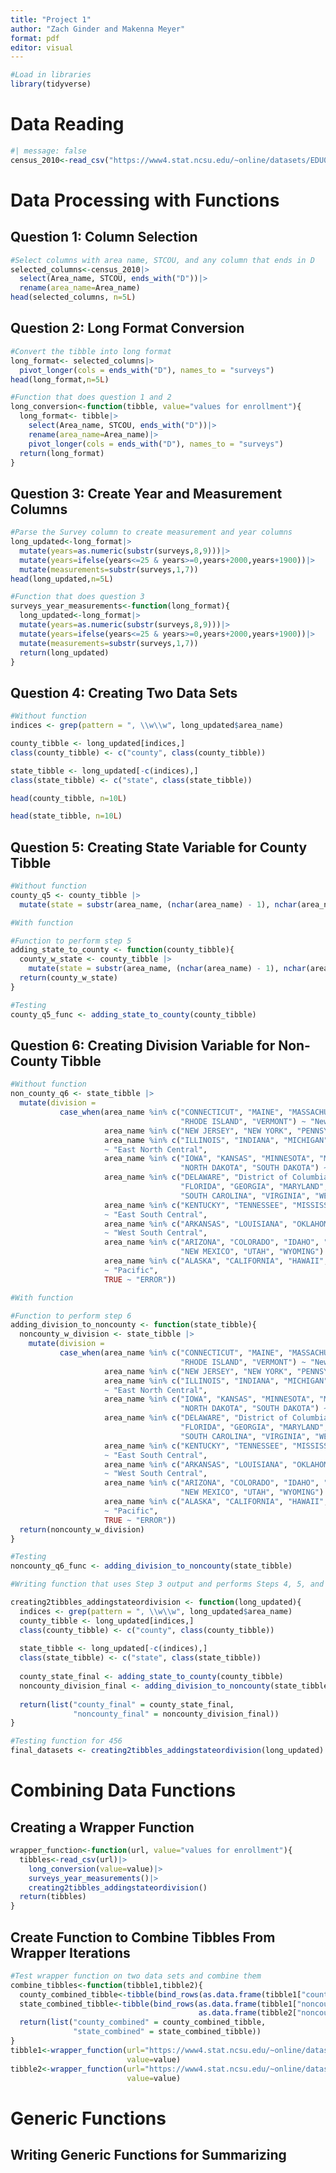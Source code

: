 ```yaml
---
title: "Project 1"
author: "Zach Ginder and Makenna Meyer"
format: pdf
editor: visual
---
```


```r
#Load in libraries
library(tidyverse)
```

# Data Reading

```r
#| message: false
census_2010<-read_csv("https://www4.stat.ncsu.edu/~online/datasets/EDU01a.csv")
```

# Data Processing with Functions

## Question 1: Column Selection

```r
#Select columns with area name, STCOU, and any column that ends in D
selected_columns<-census_2010|> 
  select(Area_name, STCOU, ends_with("D"))|>
  rename(area_name=Area_name)
head(selected_columns, n=5L)

```

## Question 2: Long Format Conversion

```r
#Convert the tibble into long format
long_format<- selected_columns|> 
  pivot_longer(cols = ends_with("D"), names_to = "surveys")
head(long_format,n=5L)

#Function that does question 1 and 2
long_conversion<-function(tibble, value="values for enrollment"){
  long_format<- tibble|>
    select(Area_name, STCOU, ends_with("D"))|>
    rename(area_name=Area_name)|>
    pivot_longer(cols = ends_with("D"), names_to = "surveys")
  return(long_format)
}
```

## Question 3: Create Year and Measurement Columns

```r
#Parse the Survey column to create measurement and year columns
long_updated<-long_format|>
  mutate(years=as.numeric(substr(surveys,8,9)))|>
  mutate(years=ifelse(years<=25 & years>=0,years+2000,years+1900))|>
  mutate(measurements=substr(surveys,1,7))
head(long_updated,n=5L)

#Function that does question 3
surveys_year_measurements<-function(long_format){
  long_updated<-long_format|>
  mutate(years=as.numeric(substr(surveys,8,9)))|>
  mutate(years=ifelse(years<=25 & years>=0,years+2000,years+1900))|>
  mutate(measurements=substr(surveys,1,7))
  return(long_updated)
}
```

## Question 4: Creating Two Data Sets

```r
#Without function
indices <- grep(pattern = ", \\w\\w", long_updated$area_name)

county_tibble <- long_updated[indices,]
class(county_tibble) <- c("county", class(county_tibble))

state_tibble <- long_updated[-c(indices),]
class(state_tibble) <- c("state", class(state_tibble))

head(county_tibble, n=10L)

head(state_tibble, n=10L)
```

## Question 5: Creating State Variable for County Tibble

```r
#Without function
county_q5 <- county_tibble |>
  mutate(state = substr(area_name, (nchar(area_name) - 1), nchar(area_name)))
```

```r
#With function

#Function to perform step 5
adding_state_to_county <- function(county_tibble){
  county_w_state <- county_tibble |>
    mutate(state = substr(area_name, (nchar(area_name) - 1), nchar(area_name)))
  return(county_w_state)
}

#Testing 
county_q5_func <- adding_state_to_county(county_tibble)
```

## Question 6: Creating Division Variable for Non-County Tibble

```r
#Without function
non_county_q6 <- state_tibble |>
  mutate(division = 
           case_when(area_name %in% c("CONNECTICUT", "MAINE", "MASSACHUSETTS", "NEW HAMPSHIRE",
                                      "RHODE ISLAND", "VERMONT") ~ "New England",
                     area_name %in% c("NEW JERSEY", "NEW YORK", "PENNSYLVANIA") ~ "Mid-Atlantic",
                     area_name %in% c("ILLINOIS", "INDIANA", "MICHIGAN", "OHIO", "WISCONSIN") 
                     ~ "East North Central",
                     area_name %in% c("IOWA", "KANSAS", "MINNESOTA", "MISSOURI", "NEBRASKA", 
                                      "NORTH DAKOTA", "SOUTH DAKOTA") ~ "West North Central",
                     area_name %in% c("DELAWARE", "District of Columbia", "DISTRICT OF COLUMBIA",
                                      "FLORIDA", "GEORGIA", "MARYLAND", "NORTH CAROLINA", 
                                      "SOUTH CAROLINA", "VIRGINIA", "WEST VIRGINIA") ~ "South Atlantic",
                     area_name %in% c("KENTUCKY", "TENNESSEE", "MISSISSIPPI", "ALABAMA")
                     ~ "East South Central",
                     area_name %in% c("ARKANSAS", "LOUISIANA", "OKLAHOMA", "TEXAS")
                     ~ "West South Central", 
                     area_name %in% c("ARIZONA", "COLORADO", "IDAHO", "MONTANA", "NEVADA",
                                      "NEW MEXICO", "UTAH", "WYOMING") ~ "Mountain",
                     area_name %in% c("ALASKA", "CALIFORNIA", "HAWAII", "OREGON", "WASHINGTON")
                     ~ "Pacific",
                     TRUE ~ "ERROR"))
```

```r
#With function

#Function to perform step 6
adding_division_to_noncounty <- function(state_tibble){
  noncounty_w_division <- state_tibble |>
    mutate(division = 
           case_when(area_name %in% c("CONNECTICUT", "MAINE", "MASSACHUSETTS", "NEW HAMPSHIRE",
                                      "RHODE ISLAND", "VERMONT") ~ "New England",
                     area_name %in% c("NEW JERSEY", "NEW YORK", "PENNSYLVANIA") ~ "Mid-Atlantic",
                     area_name %in% c("ILLINOIS", "INDIANA", "MICHIGAN", "OHIO", "WISCONSIN") 
                     ~ "East North Central",
                     area_name %in% c("IOWA", "KANSAS", "MINNESOTA", "MISSOURI", "NEBRASKA", 
                                      "NORTH DAKOTA", "SOUTH DAKOTA") ~ "West North Central",
                     area_name %in% c("DELAWARE", "District of Columbia", "DISTRICT OF COLUMBIA",
                                      "FLORIDA", "GEORGIA", "MARYLAND", "NORTH CAROLINA", 
                                      "SOUTH CAROLINA", "VIRGINIA", "WEST VIRGINIA") ~ "South Atlantic",
                     area_name %in% c("KENTUCKY", "TENNESSEE", "MISSISSIPPI", "ALABAMA")
                     ~ "East South Central",
                     area_name %in% c("ARKANSAS", "LOUISIANA", "OKLAHOMA", "TEXAS")
                     ~ "West South Central", 
                     area_name %in% c("ARIZONA", "COLORADO", "IDAHO", "MONTANA", "NEVADA",
                                      "NEW MEXICO", "UTAH", "WYOMING") ~ "Mountain",
                     area_name %in% c("ALASKA", "CALIFORNIA", "HAWAII", "OREGON", "WASHINGTON")
                     ~ "Pacific",
                     TRUE ~ "ERROR"))
  return(noncounty_w_division)
}

#Testing 
noncounty_q6_func <- adding_division_to_noncounty(state_tibble)
```

```r
#Writing function that uses Step 3 output and performs Steps 4, 5, and 6

creating2tibbles_addingstateordivision <- function(long_updated){
  indices <- grep(pattern = ", \\w\\w", long_updated$area_name)
  county_tibble <- long_updated[indices,]
  class(county_tibble) <- c("county", class(county_tibble))
  
  state_tibble <- long_updated[-c(indices),]
  class(state_tibble) <- c("state", class(state_tibble))
  
  county_state_final <- adding_state_to_county(county_tibble)
  noncounty_division_final <- adding_division_to_noncounty(state_tibble)
  
  return(list("county_final" = county_state_final, 
              "noncounty_final" = noncounty_division_final))
}

#Testing function for 456
final_datasets <- creating2tibbles_addingstateordivision(long_updated)
```

# Combining Data Functions

## Creating a Wrapper Function

```r
wrapper_function<-function(url, value="values for enrollment"){
  tibbles<-read_csv(url)|>
    long_conversion(value=value)|>
    surveys_year_measurements()|>
    creating2tibbles_addingstateordivision()
  return(tibbles)
}
```

## Create Function to Combine Tibbles From Wrapper Iterations

```r
#Test wrapper function on two data sets and combine them
combine_tibbles<-function(tibble1,tibble2){
  county_combined_tibble<-tibble(bind_rows(as.data.frame(tibble1["county_final"]),as.data.frame(tibble2["county_final"])))
  state_combined_tibble<-tibble(bind_rows(as.data.frame(tibble1["noncounty_final"]),
                                          as.data.frame(tibble2["noncounty_final"])))
  return(list("county_combined" = county_combined_tibble, 
              "state_combined" = state_combined_tibble))
}
tibble1<-wrapper_function(url="https://www4.stat.ncsu.edu/~online/datasets/EDU01a.csv",
                          value=value)
tibble2<-wrapper_function(url="https://www4.stat.ncsu.edu/~online/datasets/EDU01b.csv",
                          value=value)

```

# Generic Functions

## Writing Generic Functions for Summarizing

```r

```
